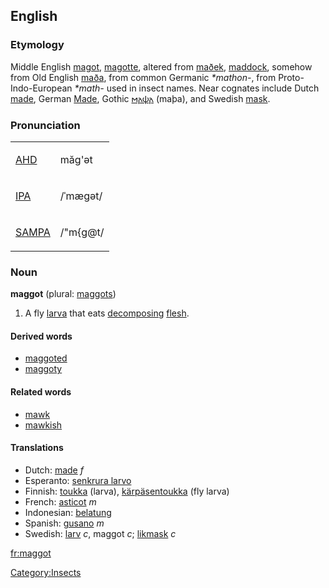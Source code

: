 ==English==
===Etymology===
Middle English [[magot]], [[magotte]], altered from [[maðek]], [[maddock]], somehow from Old English [[maða]], from common Germanic ''*mathon-'', from Proto-Indo-European ''*math-'' used in insect names.  Near cognates include Dutch [[made]], German [[Made]], Gothic [[𐌼𐌰𐌸𐌰]] (maþa), and Swedish [[mask]].

===Pronunciation===
{| border=1 cellpadding=5
| [[w:AHD|AHD]] || măg'ət
|-
| [[w:IPA|IPA]] || /ˈmægət/
|-
| [[w:SAMPA|SAMPA]] || /"m{g@t/
|}

===Noun===
'''maggot''' (plural: [[maggots]])
# A fly [[larva]] that eats [[decompose|decomposing]] [[flesh]].

====Derived words====
*[[maggoted]]
*[[maggoty]]

====Related words====
*[[mawk]]
*[[mawkish]]

====Translations====
*Dutch: [[made]] ''f''
*Esperanto: [[senkrura larvo]]
*Finnish: [[toukka]] (larva), [[kärpäsentoukka]] (fly larva)
*French: [[asticot]] ''m''
*Indonesian: [[belatung]]
*Spanish: [[gusano]] ''m''
*Swedish: [[larv]] ''c'', maggot ''c''; [[likmask]] ''c''

[[Category:Insects]]

[[fr:maggot]]